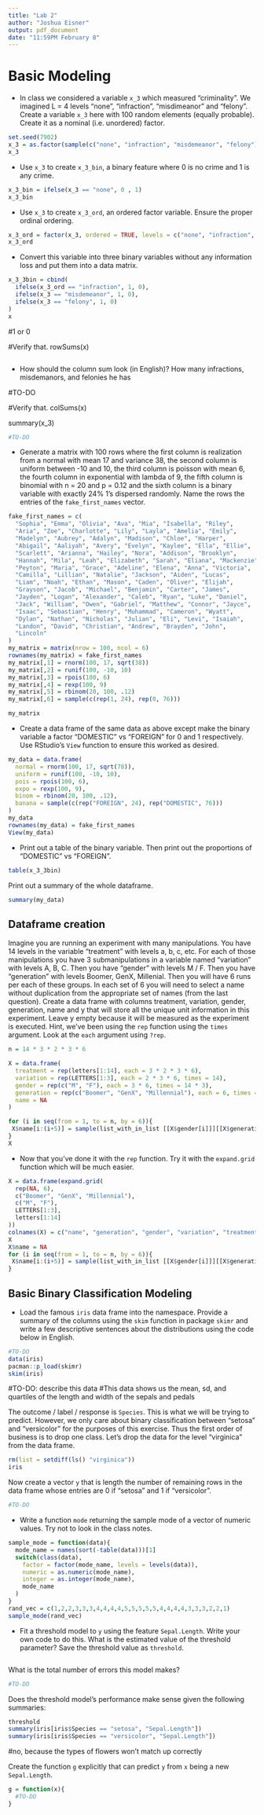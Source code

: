 ```yaml
---
title: "Lab 2"
author: "Joshua Eisner"
output: pdf_document
date: "11:59PM February 8"
---
```


# Basic Modeling

* In class we considered a variable `x_3` which measured "criminality". We imagined L = 4 levels "none", "infraction", "misdimeanor" and "felony". Create a variable `x_3` here with 100 random elements (equally probable). Create it as a nominal (i.e. unordered) factor.

```r
set.seed(7902)
x_3 = as.factor(sample(c("none", "infraction", "misdemeanor", "felony"), size = 100, replace = TRUE))
x_3
```

* Use `x_3` to create `x_3_bin`, a binary feature where 0 is no crime and 1 is any crime.

```r
x_3_bin = ifelse(x_3 == "none", 0 , 1)
x_3_bin
```

* Use `x_3` to create `x_3_ord`, an ordered factor variable. Ensure the proper ordinal ordering.

```r
x_3_ord = factor(x_3, ordered = TRUE, levels = c("none", "infraction", "misdemeanor", "felony"))
x_3_ord
```

* Convert this variable into three binary variables without any information loss and put them into a data matrix.

```r
x_3_3bin = cbind(
  ifelse(x_3_ord == "infraction", 1, 0),
  ifelse(x_3 == "misdemeanor", 1, 0),
  ifelse(x_3 == "felony", 1, 0)
)
x
```

#1 or 0

#Verify that. 
rowSums(x)


```r
```

* How should the column sum look (in English)? How many infractions, misdemanors, and felonies he has

#TO-DO

#Verify that.
colSums(x)

summary(x_3)
```r
#TO-DO
```

* Generate a matrix with 100 rows where the first column is realization from a normal with mean 17 and variance 38, the second column is uniform between -10 and 10, the third column is poisson with mean 6, the fourth column in exponential with lambda of 9, the fifth column is binomial with n = 20 and p = 0.12 and the sixth column is a binary variable with exactly 24% 1's dispersed randomly. Name the rows the entries of the `fake_first_names` vector.

```r
fake_first_names = c(
  "Sophia", "Emma", "Olivia", "Ava", "Mia", "Isabella", "Riley", 
  "Aria", "Zoe", "Charlotte", "Lily", "Layla", "Amelia", "Emily", 
  "Madelyn", "Aubrey", "Adalyn", "Madison", "Chloe", "Harper", 
  "Abigail", "Aaliyah", "Avery", "Evelyn", "Kaylee", "Ella", "Ellie", 
  "Scarlett", "Arianna", "Hailey", "Nora", "Addison", "Brooklyn", 
  "Hannah", "Mila", "Leah", "Elizabeth", "Sarah", "Eliana", "Mackenzie", 
  "Peyton", "Maria", "Grace", "Adeline", "Elena", "Anna", "Victoria", 
  "Camilla", "Lillian", "Natalie", "Jackson", "Aiden", "Lucas", 
  "Liam", "Noah", "Ethan", "Mason", "Caden", "Oliver", "Elijah", 
  "Grayson", "Jacob", "Michael", "Benjamin", "Carter", "James", 
  "Jayden", "Logan", "Alexander", "Caleb", "Ryan", "Luke", "Daniel", 
  "Jack", "William", "Owen", "Gabriel", "Matthew", "Connor", "Jayce", 
  "Isaac", "Sebastian", "Henry", "Muhammad", "Cameron", "Wyatt", 
  "Dylan", "Nathan", "Nicholas", "Julian", "Eli", "Levi", "Isaiah", 
  "Landon", "David", "Christian", "Andrew", "Brayden", "John", 
  "Lincoln"
)
my_matrix = matrix(nrow = 100, ncol = 6)
rownames(my_matrix) = fake_first_names
my_matrix[,1] = rnorm(100, 17, sqrt(38))
my_matrix[,2] = runif(100, -10, 10)
my_matrix[,3] = rpois(100, 6)
my_matrix[,4] = rexp(100, 9)
my_matrix[,5] = rbinom(20, 100, .12)
my_matrix[,6] = sample(c(rep(1, 24), rep(0, 76)))

my_matrix
```

* Create a data frame of the same data as above except make the binary variable a factor "DOMESTIC" vs "FOREIGN" for 0 and 1 respectively. Use RStudio's `View` function to ensure this worked as desired.

```r
my_data = data.frame(
  normal = rnorm(100, 17, sqrt(78)),
  uniform = runif(100, -10, 10),
  pois = rpois(100, 6),
  expo = rexp(100, 9),
  binom = rbinom(20, 100, .12),
  banana = sample(c(rep("FOREIGN", 24), rep("DOMESTIC", 76)))
)
my_data
rownames(my_data) = fake_first_names
View(my_data)
```

* Print out a table of the binary variable. Then print out the proportions of "DOMESTIC" vs "FOREIGN".

```r
table(x_3_3bin)
```

Print out a summary of the whole dataframe.

```r
summary(my_data)
```





## Dataframe creation


Imagine you are running an experiment with many manipulations. You have 14 levels in the variable "treatment" with levels a, b, c, etc. For each of those manipulations you have 3 submanipulations in a variable named "variation" with levels A, B, C. Then you have "gender" with levels M / F. Then you have "generation" with levels Boomer, GenX, Millenial. Then you will have 6 runs per each of these groups. In each set of 6 you will need to select a name without duplication from the appropriate set of names (from the last question). Create a data frame with columns treatment, variation, gender, generation, name and y that will store all the unique unit information in this experiment. Leave y empty because it will be measured as the experiment is executed. Hint, we've been using the `rep` function using the `times` argument. Look at the `each` argument using `?rep`.

```r
n = 14 * 3 * 2 * 3 * 6

X = data.frame(
  treatment = rep(letters[1:14], each = 3 * 2 * 3 * 6),
  variation = rep(LETTERS[1:3], each = 2 * 3 * 6, times = 14), 
  gender = rep(c("M", "F"), each = 3 * 6, times = 14 * 3),
  generation = rep(c("Boomer", "GenX", "Millennial"), each = 6, times = 14 * 3 * 2),
  name = NA
)

for (i in seq(from = 1, to = n, by = 6)){
 X$name[i:(i+5)] = sample(list_with_in_list [[X$gender[i]]][[X$generation[i]]], 6)
}
X
```

* Now that you've done it with the `rep` function. Try it with the `expand.grid` function which will be much easier.

```r
X = data.frame(expand.grid(
  rep(NA, 6),
  c("Boomer", "GenX", "Millennial"),
  c("M", "F"),
  LETTERS[1:3],
  letters[1:14]
))
colnames(X) = c("name", "generation", "gender", "variation", "treatment")
X
X$name = NA
for (i in seq(from = 1, to = n, by = 6)){
 X$name[i:(i+5)] = sample(list_with_in_list [[X$gender[i]]][[X$generation[i]]], 6)
}

```

## Basic Binary Classification Modeling

* Load the famous `iris` data frame into the namespace. Provide a summary of the columns using the `skim` function in package `skimr` and write a few descriptive sentences about the distributions using the code below in English.

```r
#TO-DO
data(iris)
pacman::p_load(skimr)
skim(iris)
```

#TO-DO: describe this data
#This data shows us the mean, sd, and quartiles of the length and width of the sepals and pedals

The outcome / label / response is `Species`. This is what we will be trying to predict. However, we only care about binary classification between "setosa" and "versicolor" for the purposes of this exercise. Thus the first order of business is to drop one class. Let's drop the data for the level "virginica" from the data frame.

```r
rm(list = setdiff(ls() "virginica"))
iris
```

Now create a vector `y` that is length the number of remaining rows in the data frame whose entries are 0 if "setosa" and 1 if "versicolor".

```r
#TO-DO
```

* Write a function `mode` returning the sample mode of a vector of numeric values. Try not to look in the class notes.

```r
sample_mode = function(data){
  mode_name = names(sort(-table(data)))[1]
  switch(class(data),
    factor = factor(mode_name, levels = levels(data)),
    numeric = as.numeric(mode_name),
    integer = as.integer(mode_name),
    mode_name
  )
}
rand_vec = c(1,2,2,3,3,3,4,4,4,4,5,5,5,5,5,4,4,4,4,3,3,3,2,2,1)
sample_mode(rand_vec)
```

* Fit a threshold model to `y` using the feature `Sepal.Length`. Write your own code to do this. What is the estimated value of the threshold parameter? Save the threshold value as `threshold`. 

```r

```

What is the total number of errors this model makes?

```r
#TO-DO
```

Does the threshold model's performance make sense given the following summaries:

```r
threshold
summary(iris[iris$Species == "setosa", "Sepal.Length"])
summary(iris[iris$Species == "versicolor", "Sepal.Length"])
```

#no, because the types of flowers won't match up correctly

Create the function `g` explicitly that can predict `y` from `x` being a new `Sepal.Length`.

```r
g = function(x){
  #TO-DO
}
```

